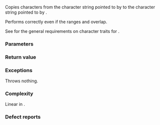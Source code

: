 {{cpp/string/char_traits/title|move}}
{{cpp/string/char_traits/navbar}}
{{ddcl|notes={{mark constexpr since c++20}}|
static char_type*
    move( char_type* dest, const char_type* src, std::size_t count );
}}

Copies {{c|count}} characters from the character string pointed to by {{c|src}} to the character string pointed to by {{c|dest}}.

Performs correctly even if the ranges {{range|src|src + count}} and {{range|dest|dest + count}} overlap.

See {{named req|CharTraits}} for the general requirements on character traits for {{tt|X::move}}.

===Parameters===
{{par begin}}
{{par|dest|pointer to a character string to copy to}}
{{par|src|pointer to a character string to copy from}}
{{par|count|the number of characters to copy}}
{{par end}}

===Return value===
{{c|dest}}

===Exceptions===
Throws nothing.

===Complexity===
Linear in {{c|count}}.

===Defect reports===
{{dr list begin}}
{{dr list item|wg=lwg|dr=7|std=C++98|before=the copy was guaranteed to perform correctly if&lt;br&gt;{{c|src}} is in {{range|dest|dest + count}}, but not the other&lt;br&gt;way round (i.e. {{c|dest}} is in {{range|src|src + count}})|after=also guaranteed}}
{{dr list end}}

{{langlinks|de|es|fr|it|ja|pt|ru|zh}}